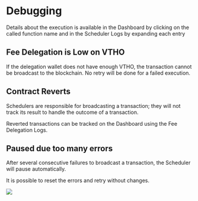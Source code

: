 # Debugging

Details about the execution is available in the Dashboard by clicking on the called function name and in the Scheduler Logs by expanding each entry

## Fee Delegation is Low on VTHO

If the delegation wallet does not have enough VTHO, the transaction cannot be broadcast to the blockchain. No retry will be done for a failed execution.

## Contract Reverts

Schedulers are responsible for broadcasting a transaction; they will not track its result to handle the outcome of a transaction.

Reverted transactions can be tracked on the Dashboard using the Fee Delegation Logs.

## Paused due too many errors

After several consecutive failures to broadcast a transaction, the Scheduler will pause automatically.

It is possible to reset the errors and retry without changes.

![](./scheduler-error.png)